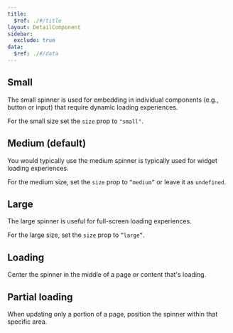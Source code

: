 ```yaml
---
title:
  $ref: ./#/title
layout: DetailComponent
sidebar:
  exclude: true
data:
  $ref: ./#/data
---
```


## Small

The small spinner is used for embedding in individual components (e.g., button or input) that require dynamic loading experiences.

For the small size set the `size` prop to `"small"`.

<LivePreview componentName="spinner" exampleName="Small" />

## Medium (default)

You would typically use the medium spinner is typically used for widget loading experiences.

For the medium size, set the `size` prop to `”medium”` or leave it as `undefined`.

<LivePreview componentName="spinner" exampleName="Medium" />

## Large

The large spinner is useful for full-screen loading experiences.

For the large size, set the `size` prop to `”large”`.

<LivePreview componentName="spinner" exampleName="Large" />

## Loading

Center the spinner in the middle of a page or content that's loading.

<LivePreview componentName="spinner" exampleName="Loading" />

## Partial loading

When updating only a portion of a page, position the spinner within that specific area.

<LivePreview componentName="spinner" exampleName="LoadingPartial" />
